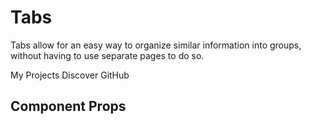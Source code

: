 
<Meta title="Components/Tab" component={Tab} />

# Tabs

Tabs allow for an easy way to organize similar information into groups, without having to use separate pages to do so.

<Canvas withToolbar>
  <Story name="default">
    <Tabs>
      <Tab className="active">My Projects</Tab>
      <Tab>Discover</Tab>
      <Tab>GitHub</Tab>
    </Tabs>
  </Story>
</Canvas>

## Component Props

<ArgsTable of={Tab} />
